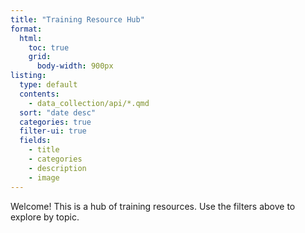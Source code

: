 ```yaml
---
title: "Training Resource Hub"
format:
  html:
    toc: true
    grid:
      body-width: 900px
listing:
  type: default
  contents:
    - data_collection/api/*.qmd
  sort: "date desc"
  categories: true
  filter-ui: true
  fields:
    - title
    - categories
    - description
    - image
---
```


Welcome! This is a hub of training resources. Use the filters above to explore by topic.
